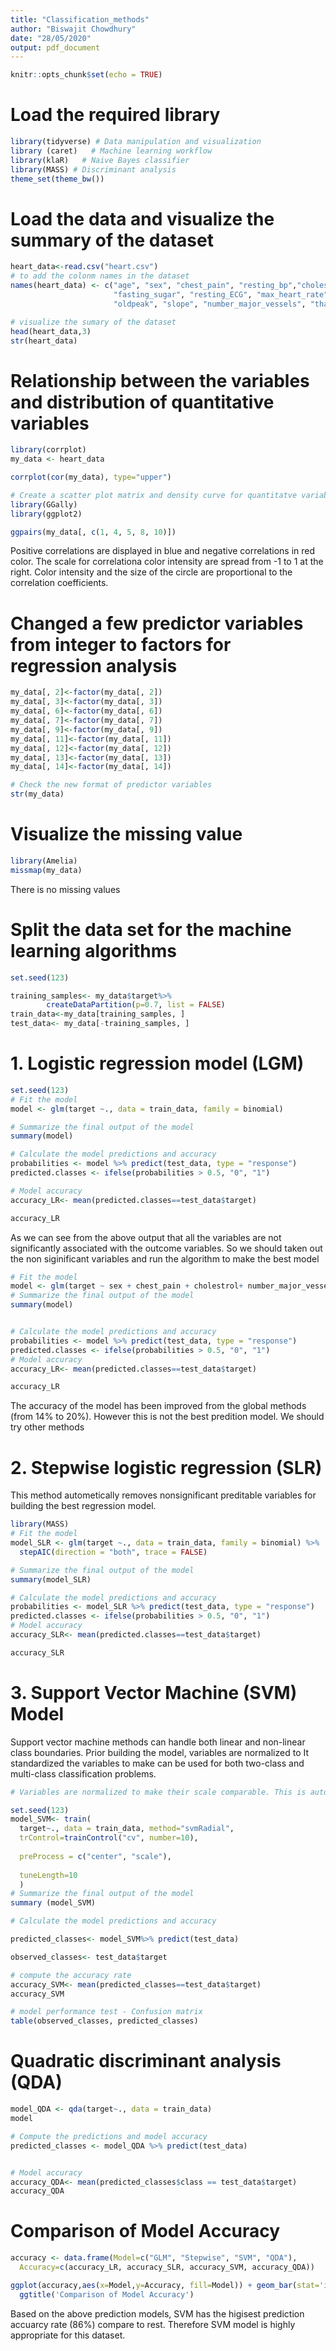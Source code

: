 ```yaml
---
title: "Classification_methods"
author: "Biswajit Chowdhury"
date: "28/05/2020"
output: pdf_document
---
```


```r
knitr::opts_chunk$set(echo = TRUE)
```

# Load the required library 

```r
library(tidyverse) # Data manipulation and visualization
library (caret)   # Machine learning workflow
library(klaR)   # Naive Bayes classifier
library(MASS) # Discriminant analysis
theme_set(theme_bw())
```

# Load the data and visualize the summary of the dataset

```r
heart_data<-read.csv("heart.csv")
# to add the colonm names in the dataset
names(heart_data) <- c("age", "sex", "chest_pain", "resting_bp","cholestrol", 
                       "fasting_sugar", "resting_ECG", "max_heart_rate", "exercise_agina",
                       "oldpeak", "slope", "number_major_vessels", "thal", "target")

# visualize the sumary of the dataset
head(heart_data,3)
str(heart_data)

```

# Relationship between the variables and distribution of quantitative variables

```r

library(corrplot)
my_data <- heart_data

corrplot(cor(my_data), type="upper")

# Create a scatter plot matrix and density curve for quantitatve variables
library(GGally)
library(ggplot2)

ggpairs(my_data[, c(1, 4, 5, 8, 10)])

```

Positive correlations are displayed in blue and negative correlations in red color. The scale for correlationa color intensity are spread from -1 to 1 at the right. Color intensity and the size of the circle are proportional to the correlation coefficients.


# Changed a few predictor variables from integer to factors for regression analysis 

```r
my_data[, 2]<-factor(my_data[, 2])
my_data[, 3]<-factor(my_data[, 3])
my_data[, 6]<-factor(my_data[, 6])
my_data[, 7]<-factor(my_data[, 7])
my_data[, 9]<-factor(my_data[, 9])
my_data[, 11]<-factor(my_data[, 11])
my_data[, 12]<-factor(my_data[, 12])
my_data[, 13]<-factor(my_data[, 13])
my_data[, 14]<-factor(my_data[, 14])

# Check the new format of predictor variables
str(my_data)
```

# Visualize the missing value 
```r
library(Amelia)
missmap(my_data)


```
There is no missing values

# Split the data set for the machine learning algorithms 


```r
set.seed(123)

training_samples<- my_data$target%>%
        createDataPartition(p=0.7, list = FALSE)
train_data<-my_data[training_samples, ]
test_data<- my_data[-training_samples, ]
```


# 1. Logistic regression model (LGM)

```r
set.seed(123)
# Fit the model
model <- glm(target ~., data = train_data, family = binomial)

# Summarize the final output of the model
summary(model)
```

```r
# Calculate the model predictions and accuracy
probabilities <- model %>% predict(test_data, type = "response")
predicted.classes <- ifelse(probabilities > 0.5, "0", "1")

# Model accuracy
accuracy_LR<- mean(predicted.classes==test_data$target)

accuracy_LR

```

As we can see from the above output that all the variables are not significantly associated with the outcome variables. So we should taken out the non siginificant variables and run the algorithm to make the best model 

```r

# Fit the model
model <- glm(target ~ sex + chest_pain + cholestrol+ number_major_vessels, data = train_data, family = binomial) 
# Summarize the final output of the model
summary(model)


# Calculate the model predictions and accuracy
probabilities <- model %>% predict(test_data, type = "response")
predicted.classes <- ifelse(probabilities > 0.5, "0", "1")
# Model accuracy
accuracy_LR<- mean(predicted.classes==test_data$target)

accuracy_LR

```

The accuracy of the model has been improved from the global methods (from 14% to 20%). However this is not the best predition model. We should try other methods

# 2. Stepwise logistic regression  (SLR)
 This method autometically removes nonsignificant preditable variables for building the best regression model. 

```r

library(MASS)
# Fit the model
model_SLR <- glm(target ~., data = train_data, family = binomial) %>%
  stepAIC(direction = "both", trace = FALSE)

# Summarize the final output of the model
summary(model_SLR)

# Calculate the model predictions and accuracy
probabilities <- model_SLR %>% predict(test_data, type = "response")
predicted.classes <- ifelse(probabilities > 0.5, "0", "1")
# Model accuracy
accuracy_SLR<- mean(predicted.classes==test_data$target)

accuracy_SLR


```

# 3. Support Vector Machine (SVM) Model
Support vector machine methods can handle both linear and non-linear class boundaries. Prior building the model, variables are normalized to It standardized the variables to make can be used for both two-class and multi-class classification problems.

```r

# Variables are normalized to make their scale comparable. This is automatically done before building the SVM classifier by setting the option preProcess = c("center","scale")

set.seed(123)
model_SVM<- train(
  target~., data = train_data, method="svmRadial",
  trControl=trainControl("cv", number=10), 
  
  preProcess = c("center", "scale"),
  
  tuneLength=10
  )
# Summarize the final output of the model
summary (model_SVM)

# Calculate the model predictions and accuracy

predicted_classes<- model_SVM%>% predict(test_data)

observed_classes<- test_data$target

# compute the accuracy rate
accuracy_SVM<- mean(predicted_classes==test_data$target)
accuracy_SVM

# model performance test - Confusion matrix
table(observed_classes, predicted_classes)

```

# Quadratic discriminant analysis (QDA)

```r

model_QDA <- qda(target~., data = train_data)
model

# Compute the predictions and model accuracy
predicted_classes <- model_QDA %>% predict(test_data)


# Model accuracy
accuracy_QDA<- mean(predicted_classes$class == test_data$target)
accuracy_QDA


```


# Comparison of Model Accuracy 

```r

accuracy <- data.frame(Model=c("GLM", "Stepwise", "SVM", "QDA"), 
  Accuracy=c(accuracy_LR, accuracy_SLR, accuracy_SVM, accuracy_QDA))

ggplot(accuracy,aes(x=Model,y=Accuracy, fill=Model)) + geom_bar(stat='identity') +
  ggtitle('Comparison of Model Accuracy')

```

Based on the above prediction models, SVM has the higisest prediction accuarcy rate (86%) compare to rest. Therefore SVM model is highly appropriate for this dataset. 